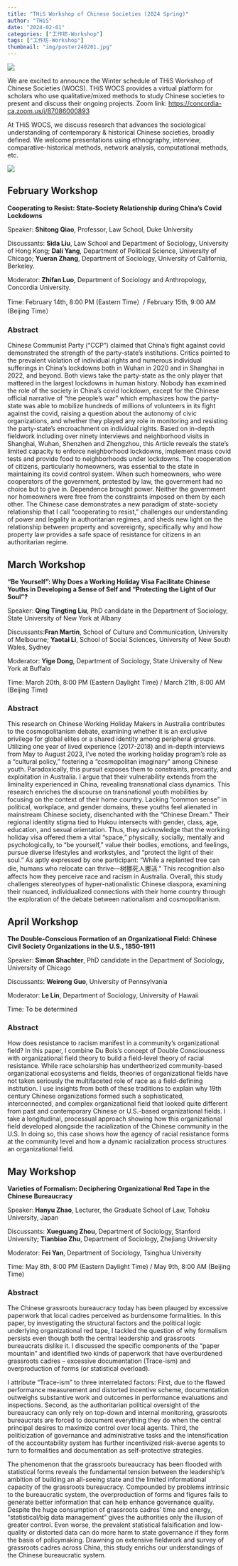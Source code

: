 ```yaml
---
title: "THiS Workshop of Chinese Societies (2024 Spring)"
author: "THiS"
date: "2024-02-01"
categories: ["工作坊-Workshop"]
tags: ["工作坊-Workshop"]
thumbnail: "img/poster240201.jpg"
---
```


![](/img/logo1.png)

We are excited to announce the Winter schedule of THiS Workshop of Chinese Societies (WOCS). THiS WOCS provides a virtual platform for scholars who use qualitative/mixed methods to study Chinese societies to present and discuss their ongoing projects. Zoom link: <https://concordia-ca.zoom.us/j/87086000893>

At THiS WOCS, we discuss research that advances the sociological understanding of contemporary & historical Chinese societies, broadly defined. We welcome presentations using ethnography, interview, comparative-historical methods, network analysis, computational methods, etc.

![](/img/logo2.png)

## February Workshop

**Cooperating to Resist: State-Society Relationship during China's Covid Lockdowns**

Speaker: **Shitong Qiao**, Professor, Law School, Duke University

Discussants: **Sida Liu**, Law School and Department of Sociology, University of Hong Kong; **Dali Yang**, Department of Political Science, University of Chicago; **Yueran Zhang**, Department of Sociology, University of California, Berkeley.

Moderator: **Zhifan Luo**, Department of Sociology and Anthropology, Concordia University.

Time: February 14th, 8:00 PM (Eastern Time）/ February 15th, 9:00 AM (Beijing Time）

### Abstract

Chinese Communist Party (“CCP”) claimed that China’s fight against covid demonstrated the strength of the party-state’s institutions. Critics pointed to the prevalent violation of individual rights and numerous individual sufferings in China’s lockdowns both in Wuhan in 2020 and in Shanghai in 2022, and beyond. Both views take the party-state as the only player that mattered in the largest lockdowns in human history. Nobody has examined the role of the society in China’s covid lockdown, except for the Chinese official narrative of “the people’s war” which emphasizes how the party-state was able to mobilize hundreds of millions of volunteers in its fight against the covid, raising a question about the autonomy of civic organizations, and whether they played any role in monitoring and resisting the party-state’s encroachment on individual rights. Based on in-depth fieldwork including over ninety interviews and neighborhood visits in Shanghai, Wuhan, Shenzhen and Zhengzhou, this Article reveals the state’s limited capacity to enforce neighborhood lockdowns, implement mass covid tests and provide food to neighborhoods under lockdowns. The cooperation of citizens, particularly homeowners, was essential to the state in maintaining its covid control system. When such homeowners, who were cooperators of the government, protested by law, the government had no choice but to give in. Dependence brought power. Neither the government nor homeowners were free from the constraints imposed on them by each other. The Chinese case demonstrates a new paradigm of state-society relationship that I call “cooperating to resist,” challenges our understanding of power and legality in authoritarian regimes, and sheds new light on the relationship between property and sovereignty, specifically why and how property law provides a safe space of resistance for citizens in an authoritarian regime.

## March Workshop

**"Be Yourself": Why Does a Working Holiday Visa Facilitate Chinese Youths in Developing a Sense of Self and "Protecting the Light of Our Soul"?**

Speaker: **Qing Tingting Liu**, PhD candidate in the Department of Sociology, State University of New York at Albany

Discussants:**Fran Martin**, School of Culture and Communication, University of Melbourne; **Yaotai Li**, School of Social Sciences, University of New South Wales, Sydney

Moderator: **Yige Dong**, Department of Sociology, State University of New York at Buffalo

Time: March 20th, 8:00 PM (Eastern Daylight Time) / March 21th, 8:00 AM (Beijing Time)

### Abstract

This research on Chinese Working Holiday Makers in Australia contributes to the cosmopolitanism debate, examining whether it is an exclusive privilege for global elites or a shared identity among peripheral groups. Utilizing one year of lived experience (2017-2018) and in-depth interviews from May to August 2023, I've noted the working holiday program's role as a “cultural policy,” fostering a “cosmopolitan imaginary” among Chinese youth. Paradoxically, this pursuit exposes them to constraints, precarity, and exploitation in Australia. I argue that their vulnerability extends from the liminality experienced in China, revealing transnational class dynamics. This research enriches the discourse on transnational youth mobilities by focusing on the context of their home country. Lacking “common sense” in political, workplace, and gender domains, these youths feel alienated in mainstream Chinese society, disenchanted with the “Chinese Dream.” Their regional identity stigma tied to Hukou intersects with gender, class, age, education, and sexual orientation. Thus, they acknowledge that the working holiday visa offered them a vital “space,” physically, socially, mentally and psychologically, to “be yourself,” value their bodies, emotions, and feelings, pursue diverse lifestyles and workstyles, and “protect the light of their soul.” As aptly expressed by one participant: “While a replanted tree can die, humans who relocate can thrive—树挪死人挪活.” This recognition also affects how they perceive race and racism in Australia. Overall, this study challenges stereotypes of hyper-nationalistic Chinese diaspora, examining their nuanced, individualized connections with their home country through the exploration of the debate between nationalism and cosmopolitanism.

## April Workshop

**The Double-Conscious Formation of an Organizational Field: Chinese Civil Society Organizations in the U.S., 1850-1911**

Speaker: **Simon Shachter**, PhD candidate in the Department of Sociology, University of Chicago

Discussants: **Weirong Guo**, University of Pennsylvania

Moderator: **Le Lin**, Department of Sociology, University of Hawaii

Time: To be determined

### Abstract

How does resistance to racism manifest in a community’s organizational field? In this paper, I combine Du Bois’s concept of Double Consciousness with organizational field theory to build a field-level theory of racial resistance. While race scholarship has undertheorized community-based organizational ecosystems and fields, theories of organizational fields have not taken seriously the multifaceted role of race as a field-defining institution. I use insights from both of these traditions to explain why 19th century Chinese organizations formed such a sophisticated, interconnected, and complex organizational field that looked quite different from past and contemporary Chinese or U.S.-based organizational fields. I take a longitudinal, processual approach showing how this organizational field developed alongside the racialization of the Chinese community in the U.S. In doing so, this case shows how the agency of racial resistance forms at the community level and how a dynamic racialization process structures an organizational field.

## May Workshop

**Varieties of Formalism: Deciphering Organizational Red Tape in the Chinese Bureaucracy**

Speaker: **Hanyu Zhao**, Lecturer, the Graduate School of Law, Tohoku University, Japan

Discussants: **Xueguang Zhou**, Department of Sociology, Stanford University; **Tianbiao Zhu**, Department of Sociology, Zhejiang University

Moderator: **Fei Yan**, Department of Sociology, Tsinghua University

Time: May 8th, 8:00 PM (Eastern Daylight Time) / May 9th, 8:00 AM (Beijing Time)

### Abstract

The Chinese grassroots bureaucracy today has been plauged by excessive paperwork that local cadres perceived as burdensome formalities. In this paper, by investigating the structural factors and the political logic underlying organizational red tape, I tackled the question of why formalism persists even though both the central leadership and grassroots bureaucrats dislike it. I discussed the specific components of the “paper mountain” and identified two kinds of paperwork that have overburdened grassroots cadres – excessive documentation (Trace-ism) and overproduction of forms (or statistical overload). 

I attribute “Trace-ism” to three interrelated factors: First, due to the flawed performance measurement and distorted incentive scheme, documentation outweighs substantive work and outcomes in performance evaluations and inspections. Second, as the authoritarian political oversight of the bureaucracy can only rely on top-down and internal monitoring, grassroots bureaucrats are forced to document everything they do when the central principal desires to maximize control over local agents. Third, the politicization of governance and administrative tasks and the intensification of the accountability system has further incentivized risk-averse agents to turn to formalities and documentation as self-protective strategies. 

The phenomenon that the grassroots bureaucracy has been flooded with statistical forms reveals the fundamental tension between the leadership’s ambition of building an all-seeing state and the limited informational capacity of the grassroots bureaucracy. Compounded by problems intrinsic to the bureaucratic system, the overproduction of forms and figures fails to generate better information that can help enhance governance quality. Despite the huge consumption of grassroots cadres’ time and energy, “statistical/big data management” gives the authorities only the illusion of greater control. Even worse, the prevalent statistical falsification and low-quality or distorted data can do more harm to state governance if they form the basis of policymaking. Drawning on extensive fieldwork and survey of grassroots cadres across China, this study enrichs our understandings of the Chinese bureaucratic system.